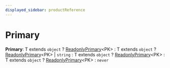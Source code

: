 ```yaml
---
displayed_sidebar: productReference
---
```



# Primary

 **Primary**: T extends `object` ? [ReadonlyPrimary](../product.ReadonlyPrimary/page.mdx)&#60;PK&#62; : T extends `object` ? [ReadonlyPrimary](../product.ReadonlyPrimary/page.mdx)&#60;PK&#62; \| `string` : T extends `object` ? [ReadonlyPrimary](../product.ReadonlyPrimary/page.mdx)&#60;PK&#62; : T extends `object` ? [ReadonlyPrimary](../product.ReadonlyPrimary/page.mdx)&#60;PK&#62; : `never`
